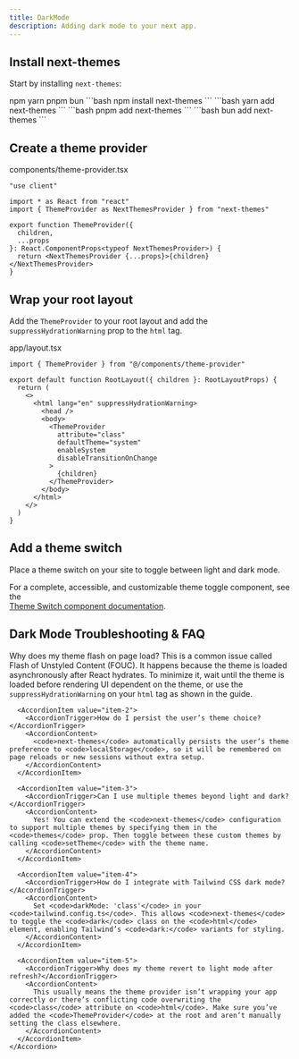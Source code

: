 ```yaml
---
title: DarkMode
description: Adding dark mode to your next app.
---
```


<Steps>

## Install next-themes

Start by installing `next-themes`:

<Tabs defaultValue="npm" className="w-full">
  <TabsList>
    <TabsTrigger value="npm">npm</TabsTrigger>
    <TabsTrigger value="yarn">yarn</TabsTrigger>
    <TabsTrigger value="pnpm">pnpm</TabsTrigger>
    <TabsTrigger value="bun">bun</TabsTrigger>
  </TabsList>

  <TabsContent value="npm">
    ```bash
    npm install next-themes
    ```
  </TabsContent>
  
  <TabsContent value="yarn">
    ```bash
    yarn add next-themes
    ```
  </TabsContent>
  
  <TabsContent value="pnpm">
    ```bash
    pnpm add next-themes
    ```
  </TabsContent>
    
  <TabsContent value="bun">
    ```bash
     bun add next-themes
    ```
  </TabsContent> 
</Tabs>

## Create a theme provider

<Step>components/theme-provider.tsx</Step>

```tsx
"use client"

import * as React from "react"
import { ThemeProvider as NextThemesProvider } from "next-themes"

export function ThemeProvider({
  children,
  ...props
}: React.ComponentProps<typeof NextThemesProvider>) {
  return <NextThemesProvider {...props}>{children}</NextThemesProvider>
}
```

## Wrap your root layout

Add the `ThemeProvider` to your root layout and add the `suppressHydrationWarning` prop to the `html` tag.

<Step>app/layout.tsx</Step>

```tsx
import { ThemeProvider } from "@/components/theme-provider"

export default function RootLayout({ children }: RootLayoutProps) {
  return (
    <>
      <html lang="en" suppressHydrationWarning>
        <head />
        <body>
          <ThemeProvider
            attribute="class"
            defaultTheme="system"
            enableSystem
            disableTransitionOnChange
          >
            {children}
          </ThemeProvider>
        </body>
      </html>
    </>
  )
}
```

## Add a theme switch

Place a theme switch on your site to toggle between light and dark mode.

<ComponentPreview name="themeswitchicon" className="[&_.preview]:items-start" />

</Steps>

For a complete, accessible, and customizable theme toggle component, see the  
[Theme Switch component documentation](https://scrollx-ui.vercel.app/docs/components/theme-switch).

## Dark Mode Troubleshooting & FAQ

<Accordion type="single" collapsible className="w-full max-w-xl mx-auto mt-6">
      <AccordionItem value="item-1">
        <AccordionTrigger>Why does my theme flash on page load?</AccordionTrigger>
        <AccordionContent>
          This is a common issue called Flash of Unstyled Content (FOUC). It happens because the theme is loaded asynchronously after React hydrates. To minimize it, wait until the theme is loaded before rendering UI dependent on the theme, or use the <code>suppressHydrationWarning</code> on your <code>html</code> tag as shown in the guide.
        </AccordionContent>
      </AccordionItem>

      <AccordionItem value="item-2">
        <AccordionTrigger>How do I persist the user’s theme choice?</AccordionTrigger>
        <AccordionContent>
          <code>next-themes</code> automatically persists the user’s theme preference to <code>localStorage</code>, so it will be remembered on page reloads or new sessions without extra setup.
        </AccordionContent>
      </AccordionItem>

      <AccordionItem value="item-3">
        <AccordionTrigger>Can I use multiple themes beyond light and dark?</AccordionTrigger>
        <AccordionContent>
          Yes! You can extend the <code>next-themes</code> configuration to support multiple themes by specifying them in the <code>themes</code> prop. Then toggle between these custom themes by calling <code>setTheme</code> with the theme name.
        </AccordionContent>
      </AccordionItem>

      <AccordionItem value="item-4">
        <AccordionTrigger>How do I integrate with Tailwind CSS dark mode?</AccordionTrigger>
        <AccordionContent>
          Set <code>darkMode: 'class'</code> in your <code>tailwind.config.ts</code>. This allows <code>next-themes</code> to toggle the <code>dark</code> class on the <code>html</code> element, enabling Tailwind’s <code>dark:</code> variants for styling.
        </AccordionContent>
      </AccordionItem>

      <AccordionItem value="item-5">
        <AccordionTrigger>Why does my theme revert to light mode after refresh?</AccordionTrigger>
        <AccordionContent>
          This usually means the theme provider isn’t wrapping your app correctly or there’s conflicting code overwriting the <code>class</code> attribute on <code>html</code>. Make sure you’ve added the <code>ThemeProvider</code> at the root and aren’t manually setting the class elsewhere.
        </AccordionContent>
      </AccordionItem>
    </Accordion>
